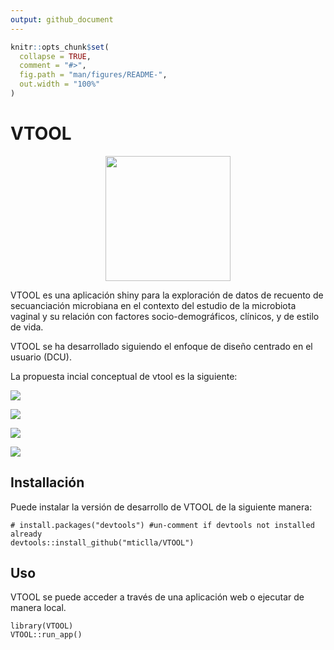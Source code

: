 ```yaml
---
output: github_document
---
```


<!-- README.md is generated from README.Rmd. Please edit that file -->

```r
knitr::opts_chunk$set(
  collapse = TRUE,
  comment = "#>",
  fig.path = "man/figures/README-",
  out.width = "100%"
)
```

# VTOOL

<!-- badges: start -->
<!-- badges: end -->
<p align="center"><img src="man/figures/vtool_logo_1.svg" width="200"/></p>

VTOOL es una aplicación shiny para la exploración de datos de recuento de  secuanciación microbiana en el contexto del estudio de la microbiota vaginal y su relación con factores socio-demográficos, clínicos, y de estilo de vida. 

VTOOL se ha desarrollado siguiendo el enfoque de diseño centrado en el usuario (DCU).

La propuesta incial conceptual de vtool es la siguiente:

![](man/figures/vtool_ventana_1_1.png)

![](man/figures/vtool_ventana_2_1.png)

![](man/figures/vtool_ventana_3.png)

![](man/figures/vtool_ventana_4.png)

## Installación

Puede instalar la versión de desarrollo de VTOOL de la siguiente manera:

```
# install.packages("devtools") #un-comment if devtools not installed already
devtools::install_github("mticlla/VTOOL")
```

## Uso

VTOOL se puede acceder a través de una aplicación web o ejecutar de manera local.

```
library(VTOOL)
VTOOL::run_app()
```


